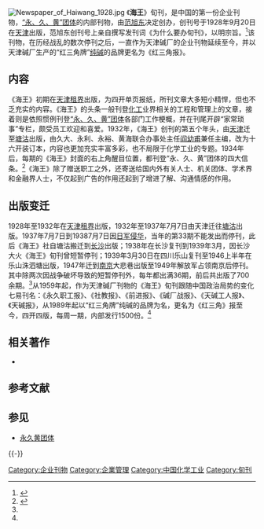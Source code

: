 [[File:Newspaper_of_Haiwang_1928.jpg|thumb]]
《'''海王'''》旬刊，是中国的第一份企业刊物，[[“永、久、黄”团体|“永、久、黄”团体]]的内部刊物，由[[范旭东|范旭东]]决定创办，创刊号于1928年9月20日在[[天津|天津]]出版，范旭东创刊号上亲自撰写发刊词《为什么要办旬刊》，以明宗旨。<ref name="ref1">{{cite web | url=http://www.neikanwang.com/View.asp?id=252 | title=中国第一个企业刊物——《海王》旬刊 | publisher=《中国内刊》 | date=2010-04-09 | accessdate=June 16, 2011 | author=王晓亮 | deadurl=yes | archiveurl=https://web.archive.org/web/20110920225155/http://www.neikanwang.com/View.asp?id=252 | archivedate=2011年9月20日 }}</ref>该刊物，在历经战乱的数次停刊之后，一直作为天津碱厂的企业刊物延续至今，并以天津碱厂生产的“红三角牌”[[纯碱|纯碱]]的品牌更名为《红三角报》。

== 内容 ==
《海王》初期在[[天津租界|天津租界]]出版，为四开单页报纸，所刊文章大多短小精悍，但也不乏充实的内容。《海王》的头条一般刊登[[化工|化工]]业界相关的工程和管理上的文章，接着则是依照惯例刊登[[“永、久、黄”团体|“永、久、黄”团体]]各部门工作梗概，并在刊尾开辟“家常琐事”专栏，颇受员工欢迎和喜爱。1932年，《海王》创刊的第五个年头，由[[天津|天津]]迁至[[塘沽|塘沽]]出版，由久大、永利、永裕、黄海联合办事处主任[[阎幼甫|阎幼甫]]兼任主编，改为十六开装订本，内容也更加充实丰富多彩，也不局限于化学工业的专题。1934年后，每期的《海王》封面的右上角醒目位置，都刊登“永、久、黄”团体的四大信条。<ref>{{cite journal | title=我国早朝企业文化的结晶──“永久黄四大信条” | author=张克生 | journal=道德与文明 | year=1994-04-10}}</ref>《海王》除了赠送职工之外，还寄送给国内外有关人士、机关团体、学术界和金融界人士，不仅起到广告的作用还起到了增进了解、沟通情感的作用。

== 出版变迁 ==
1928年至1932年在[[天津租界|天津租界]]出版，1932年至1937年7月7日由天津迁往[[塘沽|塘沽]]出版。1937年7月7日到19387月7日因[[日军侵华|日军侵华]]，当年的第33期不能发出而停刊，此后《海王》社自塘沽搬迁到[[长沙|长沙]]出版；1938年在长沙复刊到1939年3月，因长沙大火《海王》旬刊曾短暂停刊；1939年3月30日在四川乐山复刊至1946上半年在乐山洙泗塘出版，1947年迁到[[南京|南京]]大悲巷出版至1949年解放军占领南京后停刊。其中除两次因战争破坏导致的短暂停刊外，每年都出满36期，前后共出版了700余期。<ref name="ref1" />从1959年起，作为天津碱厂刊物的《海王》旬刊跟随中国政治局势的变化七易刊名：《永久职工报》、《社教报》、《前进报》、《碱厂战报》、《天碱工人报》、《天碱报》，从1989年起以“红三角牌”纯碱的品牌为名，更名为《红三角》报至今，四开四版，每周一期，内部发行1500份。<ref name="ref1" />

== 相关著作 ==
<div class="references-small">
* {{zh}}{{cite book|author=赵津  |title=《“永久黄”团体档案汇编:永利化学工业公司专辑》 |year=2010年11月1日 |publisher=天津人民出版社 |location=[[天津|天津]] |isbn=7-80515649-2 }}
</div>
== 参考文献 ==
{{Reflist|30em}}

== 参见 ==
* [[永久黄团体|永久黄团体]]

{{-}}
{{永久黄团体}}

[[Category:企业刊物|Category:企业刊物]]
[[Category:企業管理|Category:企業管理]]
[[Category:中国化学工业|Category:中国化学工业]]
[[Category:旬刊|Category:旬刊]]